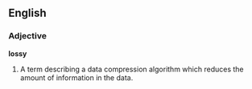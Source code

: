==English==

===Adjective===

'''lossy'''

#A term describing a data compression algorithm which reduces the amount of information in the data.